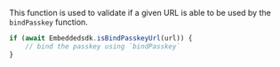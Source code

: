 This function is used to validate if a given URL is able to be used by the `bindPasskey` function.

```javascript
if (await Embeddedsdk.isBindPasskeyUrl(url)) {
    // bind the passkey using `bindPasskey`
}
```
